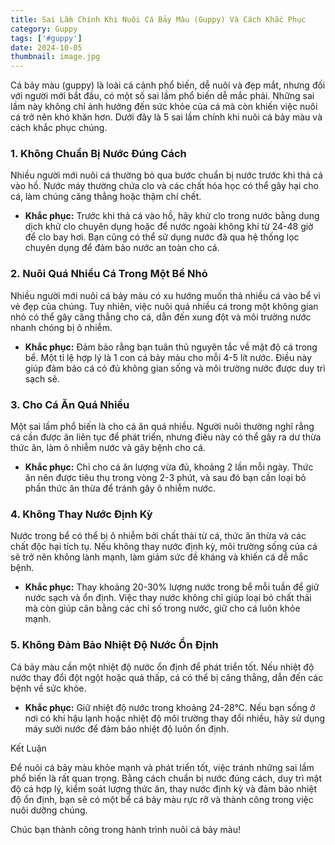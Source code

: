 ---
title: Sai Lầm Chính Khi Nuôi Cá Bảy Màu (Guppy) Và Cách Khắc Phục
category: Guppy
tags: ['#guppy']
date: 2024-10-05
thumbnail: image.jpg
---

Cá bảy màu (guppy) là loài cá cảnh phổ biến, dễ nuôi và đẹp mắt, nhưng đối với người mới bắt đầu, có 
một số sai lầm phổ biến dễ mắc phải. Những sai lầm này không chỉ ảnh hưởng đến sức khỏe của cá mà 
còn khiến việc nuôi cá trở nên khó khăn hơn. Dưới đây là 5 sai lầm chính khi nuôi cá bảy màu và 
cách khắc phục chúng.

### 1. Không Chuẩn Bị Nước Đúng Cách

Nhiều người mới nuôi cá thường bỏ qua bước chuẩn bị nước trước khi thả cá vào hồ. Nước máy thường 
chứa clo và các chất hóa học có thể gây hại cho cá, làm chúng căng thẳng hoặc thậm chí chết.

- **Khắc phục:** Trước khi thả cá vào hồ, hãy khử clo trong nước bằng dung dịch khử clo chuyên dụng 
hoặc để nước ngoài không khí từ 24-48 giờ để clo bay hơi. Bạn cũng có thể sử dụng nước đã qua hệ 
thống lọc chuyên dụng để đảm bảo nước an toàn cho cá.

### 2. Nuôi Quá Nhiều Cá Trong Một Bể Nhỏ

Nhiều người mới nuôi cá bảy màu có xu hướng muốn thả nhiều cá vào bể vì vẻ đẹp của chúng. Tuy 
nhiên, việc nuôi quá nhiều cá trong một không gian nhỏ có thể gây căng thẳng cho cá, dẫn đến 
xung đột và môi trường nước nhanh chóng bị ô nhiễm.

- **Khắc phục:** Đảm bảo rằng bạn tuân thủ nguyên tắc về mật độ cá trong bể. Một tỉ lệ hợp lý 
là 1 con cá bảy màu cho mỗi 4-5 lít nước. Điều này giúp đảm bảo cá có đủ không gian sống và môi 
trường nước được duy trì sạch sẽ.

### 3. Cho Cá Ăn Quá Nhiều

Một sai lầm phổ biến là cho cá ăn quá nhiều. Người nuôi thường nghĩ rằng cá cần được ăn liên tục 
để phát triển, nhưng điều này có thể gây ra dư thừa thức ăn, làm ô nhiễm nước và gây bệnh cho cá.

- **Khắc phục:** Chỉ cho cá ăn lượng vừa đủ, khoảng 2 lần mỗi ngày. Thức ăn nên được tiêu thụ trong 
vòng 2-3 phút, và sau đó bạn cần loại bỏ phần thức ăn thừa để tránh gây ô nhiễm nước.

### 4. Không Thay Nước Định Kỳ

Nước trong bể có thể bị ô nhiễm bởi chất thải từ cá, thức ăn thừa và các chất độc hại tích tụ. Nếu 
không thay nước định kỳ, môi trường sống của cá sẽ trở nên không lành mạnh, làm giảm sức đề kháng và 
khiến cá dễ mắc bệnh.

- **Khắc phục:** Thay khoảng 20-30% lượng nước trong bể mỗi tuần để giữ nước sạch và ổn định. Việc 
thay nước không chỉ giúp loại bỏ chất thải mà còn giúp cân bằng các chỉ số trong nước, giữ cho cá 
luôn khỏe mạnh.

### 5. Không Đảm Bảo Nhiệt Độ Nước Ổn Định

Cá bảy màu cần một nhiệt độ nước ổn định để phát triển tốt. Nếu nhiệt độ nước thay đổi đột ngột 
hoặc quá thấp, cá có thể bị căng thẳng, dẫn đến các bệnh về sức khỏe.

- **Khắc phục:** Giữ nhiệt độ nước trong khoảng 24-28°C. Nếu bạn sống ở nơi có khí hậu lạnh hoặc 
nhiệt độ môi trường thay đổi nhiều, hãy sử dụng máy sưởi nước để đảm bảo nhiệt độ luôn ổn định.

Kết Luận

Để nuôi cá bảy màu khỏe mạnh và phát triển tốt, việc tránh những sai lầm phổ biến là rất quan 
trọng. Bằng cách chuẩn bị nước đúng cách, duy trì mật độ cá hợp lý, kiểm soát lượng thức ăn, thay 
nước định kỳ và đảm bảo nhiệt độ ổn định, bạn sẽ có một bể cá bảy màu rực rỡ và thành công trong 
việc nuôi dưỡng chúng.

Chúc bạn thành công trong hành trình nuôi cá bảy màu!